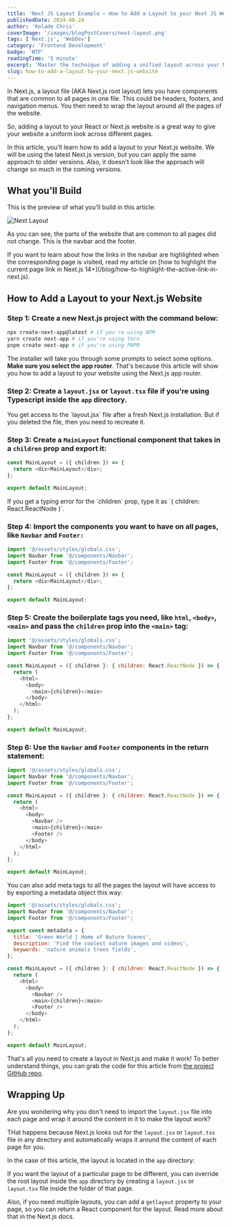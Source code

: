 ```yaml
---
title: 'Next JS Layout Example – How to Add a Layout to your Next JS Website'
publishedDate: 2024-08-24
author: 'Kolade Chris'
coverImage: '/images/blogPostCovers/next-layout.png'
tags: ['Next.js', 'WebDev']
category: 'Frontend Development'
badge: 'NTP'
readingTime: '5 minute'
excerpt: 'Master the technique of adding a unified layout across your Next.js website, featuring consistent headers, footers, and navigation.'
slug: how-to-add-a-layout-to-your-next.js-website
---
```



In Next.js, a layout file (AKA Next.js root layout) lets you have components that are common to all pages in one file. This could be headers, footers, and navigation menus. You then need to wrap the layout around all the pages of the website.

So, adding a layout to your React or Next.js website is a great way to give your website a uniform look across different pages.

In this article, you'll learn how to add a layout to your Next.js website. We will be using the latest Next.js version, but you can apply the same approach to older versions. Also, it doesn't look like the approach will change so much in the coming versions.

## What you'll Build

This is the preview of what you'll build in this article:

![Next Layout](https://res.cloudinary.com/dwfn0m1mx/image/upload/v1723903445/what-we-build_ubgid1.gif)

As you can see, the parts of the website that are common to all pages did not change. This is the navbar and the footer.

<NoteAlertBox>
  If you want to learn about how the links in the navbar are highlighted when
  the corresponding page is visited, read my article on [how to highlight the
  current page link in Next.js
  14+](/blog/how-to-highlight-the-active-link-in-next.js).
</NoteAlertBox>

## How to Add a Layout to your Next.js Website

### Step 1: Create a new Next.js project with the command below:

```bash
npx create-next-app@latest # if you're using NPM
yarn create next-app # if you're using Yarn
pnpm create next-app # if you're using PNPM
```

The installer will take you through some prompts to select some options.
**Make sure you select the app router**. That's because this article will show
you how to add a layout to your website using the Next.js app router.

### Step 2: Create a `layout.jsx` or `layout.tsx` file if you're using Typescript inside the `app` directory.

<CautionAlertBox>
  You get access to the `layout.jsx` file after a fresh Next.js installation.
  But if you deleted the file, then you need to recreate it.
</CautionAlertBox>

### Step 3: Create a `MainLayout` functional component that takes in a `children` prop and export it:

```js
const MainLayout = ({ children }) => {
  return <div>MainLayout</div>;
};

export default MainLayout;
```

<NoteAlertBox>
  If you get a typing error for the `children` prop, type it as `{ children: React.ReactNode }`.
</NoteAlertBox>

### Step 4: Import the components you want to have on all pages, like `Navbar` and `Footer:`

```js ins={1-3}
import '@/assets/styles/globals.css';
import Navbar from '@/components/Navbar';
import Footer from '@/components/Footer';

const MainLayout = ({ children }) => {
  return <div>MainLayout</div>;
};

export default MainLayout;
```

### Step 5: Create the boilerplate tags you need, like `html`, `<body>`, `<main>` and pass the `children` prop into the `<main>` tag:

```js ins={6-8, 10, 11-12}
import '@/assets/styles/globals.css';
import Navbar from '@/components/Navbar';
import Footer from '@/components/Footer';

const MainLayout = ({ children }: { children: React.ReactNode }) => {
  return (
    <html>
      <body>
        <main>{children}</main>
      </body>
    </html>
  );
};

export default MainLayout;
```

### Step 6: Use the `Navbar` and `Footer` components in the return statement:

```js ins={9,11}
import '@/assets/styles/globals.css';
import Navbar from '@/components/Navbar';
import Footer from '@/components/Footer';

const MainLayout = ({ children }: { children: React.ReactNode }) => {
  return (
    <html>
      <body>
        <Navbar />
        <main>{children}</main>
        <Footer />
      </body>
    </html>
  );
};

export default MainLayout;
```

You can also add meta tags to all the pages the layout will have access to by exporting a metadata object this way:

```js ins={5-9}
import '@/assets/styles/globals.css';
import Navbar from '@/components/Navbar';
import Footer from '@/components/Footer';

export const metadata = {
  title: 'Green World | Home of Nature Scenes',
  description: 'Find the coolest nature images and videos',
  keywords: 'nature animals trees fields',
};

const MainLayout = ({ children }: { children: React.ReactNode }) => {
  return (
    <html>
      <body>
        <Navbar />
        <main>{children}</main>
        <Footer />
      </body>
    </html>
  );
};

export default MainLayout;
```

That's all you need to create a layout in Next.js and make it work! To better understand things, you can grab the code for this article from [the project GitHub repo](https://github.com/Ksound22/next-active-link-next-layout-demo).

<NewsletterFrameInPost />

## Wrapping Up

Are you wondering why you don't need to import the `layout.jsx` file into each page and wrap it around the content in it to make the layout work?

THat happens because Next.js looks out for the `layout.jsx` or `layout.tsx` file in any directory and automatically wraps it around the content of each page for you.

In the case of this article, the layout is located in the `app` directory:

If you want the layout of a particular page to be different, you can override the root layout inside the `app` directory by creating a `layout.jsx` or `layout.tsx` file inside the folder of that page.

Also, if you need multiple layouts, you can add a `getlayout` property to your page, so you can return a React component for the layout. Read more about that in the Next.js docs.
